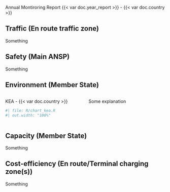 [Annual Montiroring Report {{< var doc.year_report >}} - {{< var doc.country >}}]{class="fakeh1"}

## Traffic (En route traffic zone)
Something

## Safety (Main ANSP)
Something

## Environment (Member State)
::: {.columns}
  
:::: {.column width="50%"}
KEA - {{< var doc.country >}}
```r
#| file: R/chart_kea.R
#| out.width: "100%"
```
::::

:::: {.column width="50%"}
Some explanation
::::
:::

## Capacity (Member State)
Something

## Cost-efficiency (En route/Terminal charging zone(s))
Something